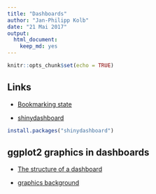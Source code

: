 ```yaml
---
title: "Dashboards"
author: "Jan-Philipp Kolb"
date: "21 Mai 2017"
output: 
  html_document: 
    keep_md: yes
---
```


```r
knitr::opts_chunk$set(echo = TRUE)
```

## Links

- [Bookmarking state](https://shiny.rstudio.com/articles/bookmarking-state.html)

- [shinydashboard](https://www.r-bloggers.com/shinydashboard-0-6-0/)

```r
install.packages("shinydashboard")
```

## ggplot2 graphics in dashboards

- [The structure of a dashboard](https://rstudio.github.io/shinydashboard/structure.html)

- [graphics background](http://www.sthda.com/english/wiki/ggplot2-themes-and-background-colors-the-3-elements)